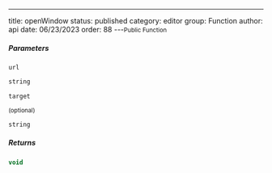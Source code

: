 ---
title: openWindow
status: published
category: editor
group: Function
author: api
date: 06/23/2023
order: 88
---<Small>Public Function</Small>




##### Parameters


<ParametersTable>

<ParametersTableRow>
<ParametersTableName>

`url`

</ParametersTableName>
<ParametersTableDescription>

```ts
string
```



</ParametersTableDescription>
</ParametersTableRow>
<ParametersTableRow>
<ParametersTableName>

`target`

 <Small>(optional)</Small>

</ParametersTableName>
<ParametersTableDescription>

```ts
string
```



</ParametersTableDescription>
</ParametersTableRow>
</ParametersTable>

##### Returns


```ts
void
```

